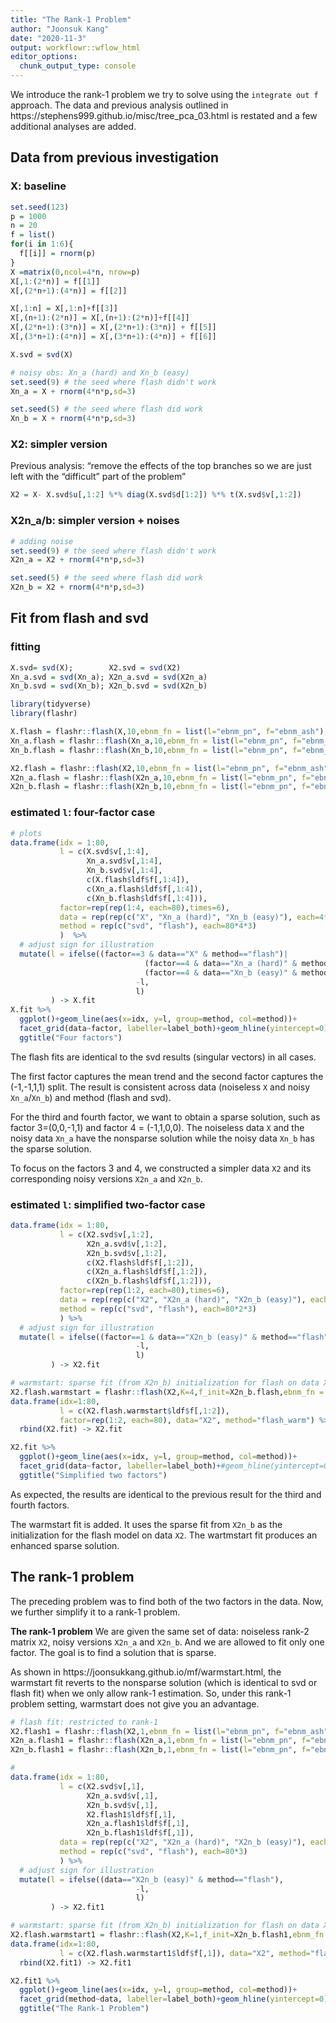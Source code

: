 ```yaml
---
title: "The Rank-1 Problem"
author: "Joonsuk Kang"
date: "2020-11-3"
output: workflowr::wflow_html
editor_options:
  chunk_output_type: console
---
```



We introduce the rank-1 problem we try to solve using the `integrate out f` approach. The data and previous analysis outlined in  https://stephens999.github.io/misc/tree_pca_03.html is restated and a few additional analyses are added.


## Data from previous investigation

### X: baseline

```r
set.seed(123)
p = 1000
n = 20
f = list()
for(i in 1:6){ 
  f[[i]] = rnorm(p)
}
X =matrix(0,ncol=4*n, nrow=p)
X[,1:(2*n)] = f[[1]]
X[,(2*n+1):(4*n)] = f[[2]]

X[,1:n] = X[,1:n]+f[[3]]
X[,(n+1):(2*n)] = X[,(n+1):(2*n)]+f[[4]]
X[,(2*n+1):(3*n)] = X[,(2*n+1):(3*n)] + f[[5]]
X[,(3*n+1):(4*n)] = X[,(3*n+1):(4*n)] + f[[6]]

X.svd = svd(X)

# noisy obs: Xn_a (hard) and Xn_b (easy)
set.seed(9) # the seed where flash didn't work
Xn_a = X + rnorm(4*n*p,sd=3)

set.seed(5) # the seed where flash did work
Xn_b = X + rnorm(4*n*p,sd=3)
```

### X2: simpler version

Previous analysis: "remove the effects of the top branches so we are just left with the “difficult” part of the problem"

```r
X2 = X- X.svd$u[,1:2] %*% diag(X.svd$d[1:2]) %*% t(X.svd$v[,1:2])
```

### X2n_a/b: simpler version + noises 


```r
# adding noise
set.seed(9) # the seed where flash didn't work
X2n_a = X2 + rnorm(4*n*p,sd=3)

set.seed(5) # the seed where flash did work
X2n_b = X2 + rnorm(4*n*p,sd=3)
```



## Fit from flash and svd

### fitting

```r
X.svd= svd(X);        X2.svd = svd(X2)
Xn_a.svd = svd(Xn_a); X2n_a.svd = svd(X2n_a)
Xn_b.svd = svd(Xn_b); X2n_b.svd = svd(X2n_b)

library(tidyverse)
library(flashr)

X.flash = flashr::flash(X,10,ebnm_fn = list(l="ebnm_pn", f="ebnm_ash"),var_type = "constant", verbose=FALSE)
Xn_a.flash = flashr::flash(Xn_a,10,ebnm_fn = list(l="ebnm_pn", f="ebnm_ash"),var_type = "constant", verbose=FALSE)
Xn_b.flash = flashr::flash(Xn_b,10,ebnm_fn = list(l="ebnm_pn", f="ebnm_ash"),var_type = "constant", verbose=FALSE)

X2.flash = flashr::flash(X2,10,ebnm_fn = list(l="ebnm_pn", f="ebnm_ash"),var_type = "constant", verbose=FALSE)
X2n_a.flash = flashr::flash(X2n_a,10,ebnm_fn = list(l="ebnm_pn", f="ebnm_ash"),var_type = "constant", verbose=FALSE)
X2n_b.flash = flashr::flash(X2n_b,10,ebnm_fn = list(l="ebnm_pn", f="ebnm_ash"),var_type = "constant", verbose=FALSE)
```


### estimated `l`: four-factor case

```r
# plots
data.frame(idx = 1:80,
           l = c(X.svd$v[,1:4],
                 Xn_a.svd$v[,1:4],
                 Xn_b.svd$v[,1:4],
                 c(X.flash$ldf$f[,1:4]),
                 c(Xn_a.flash$ldf$f[,1:4]),
                 c(Xn_b.flash$ldf$f[,1:4])),
           factor=rep(rep(1:4, each=80),times=6),
           data = rep(rep(c("X", "Xn_a (hard)", "Xn_b (easy)"), each=4*80), times=2),
           method = rep(c("svd", "flash"), each=80*4*3)
           )  %>% 
  # adjust sign for illustration
  mutate(l = ifelse((factor==3 & data=="X" & method=="flash")|
                              (factor==4 & data=="Xn_a (hard)" & method=="flash")|
                              (factor==4 & data=="Xn_b (easy)" & method=="flash"),
                            -l,
                            l)
         ) -> X.fit
X.fit %>%
  ggplot()+geom_line(aes(x=idx, y=l, group=method, col=method))+
  facet_grid(data~factor, labeller=label_both)+geom_hline(yintercept=0)+
  ggtitle("Four factors")
```

The flash fits are identical to the svd results (singular vectors) in all cases. 

The first factor captures the mean trend and the second factor captures the (-1,-1,1,1) split. The result is consistent across data (noiseless `X` and noisy `Xn_a`/`Xn_b`) and method (flash and svd).

For the third and fourth factor, we want to obtain a sparse solution, such as factor 3=(0,0,-1,1) and factor 4 = (-1,1,0,0). The noiseless data `X` and the noisy data `Xn_a` have the nonsparse solution while the noisy data `Xn_b` has the sparse solution. 

To focus on the factors 3 and 4, we constructed a simpler data `X2` and its corresponding noisy versions `X2n_a` and `X2n_b`.



### estimated `l`: simplified two-factor case

```r
data.frame(idx = 1:80,
           l = c(X2.svd$v[,1:2],
                 X2n_a.svd$v[,1:2],
                 X2n_b.svd$v[,1:2],
                 c(X2.flash$ldf$f[,1:2]),
                 c(X2n_a.flash$ldf$f[,1:2]),
                 c(X2n_b.flash$ldf$f[,1:2])),
           factor=rep(rep(1:2, each=80),times=6),
           data = rep(rep(c("X2", "X2n_a (hard)", "X2n_b (easy)"), each=2*80), times=2),
           method = rep(c("svd", "flash"), each=80*2*3)
           ) %>% 
  # adjust sign for illustration
  mutate(l = ifelse((factor==1 & data=="X2n_b (easy)" & method=="flash"),
                            -l,
                            l)
         ) -> X2.fit

# warmstart: sparse fit (from X2n_b) initialization for flash on data X2
X2.flash.warmstart = flashr::flash(X2,K=4,f_init=X2n_b.flash,ebnm_fn = list(l="ebnm_pn", f="ebnm_ash"),var_type = "constant",backfit = TRUE,greedy = FALSE, verbose=FALSE)
data.frame(idx=1:80, 
           l = c(X2.flash.warmstart$ldf$f[,1:2]), 
           factor=rep(1:2, each=80), data="X2", method="flash_warm") %>%
  rbind(X2.fit) -> X2.fit

X2.fit %>%
  ggplot()+geom_line(aes(x=idx, y=l, group=method, col=method))+
  facet_grid(data~factor, labeller=label_both)+#geom_hline(yintercept=0)+
  ggtitle("Simplified two factors")
```

As expected, the results are identical to the previous result for the third and fourth factors.

The warmstart fit is added. It uses the sparse fit from `X2n_b` as the initialization for the flash model on data `X2`. The wartmstart fit produces an enhanced sparse solution.


## The rank-1 problem

The preceding problem was to find both of the two factors in the data. Now, we further simplify it to a rank-1 problem.

**The rank-1 problem** We are given the same set of data: noiseless rank-2 matrix `X2`, noisy versions `X2n_a` and `X2n_b`. And we are allowed to fit only one factor. The goal is to find a solution that is sparse.

As shown in https://joonsukkang.github.io/mf/warmstart.html, the warmstart fit reverts to the nonsparse solution (which is identical to svd or flash fit) when we only allow rank-1 estimation. So, under this rank-1 problem setting, warmstart does not give you an advantage. 

```r
# flash fit: restricted to rank-1
X2.flash1 = flashr::flash(X2,1,ebnm_fn = list(l="ebnm_pn", f="ebnm_ash"),var_type = "constant", verbose=FALSE)
X2n_a.flash1 = flashr::flash(X2n_a,1,ebnm_fn = list(l="ebnm_pn", f="ebnm_ash"),var_type = "constant", verbose=FALSE)
X2n_b.flash1 = flashr::flash(X2n_b,1,ebnm_fn = list(l="ebnm_pn", f="ebnm_ash"),var_type = "constant", verbose=FALSE)

# 
data.frame(idx = 1:80,
           l = c(X2.svd$v[,1],
                 X2n_a.svd$v[,1],
                 X2n_b.svd$v[,1],
                 X2.flash1$ldf$f[,1],
                 X2n_a.flash1$ldf$f[,1],
                 X2n_b.flash1$ldf$f[,1]),
           data = rep(rep(c("X2", "X2n_a (hard)", "X2n_b (easy)"), each=80), times=2),
           method = rep(c("svd", "flash"), each=80*3)
           ) %>% 
  # adjust sign for illustration
  mutate(l = ifelse((data=="X2n_b (easy)" & method=="flash"),
                            -l,
                            l)
         ) -> X2.fit1

# warmstart: sparse fit (from X2n_b) initialization for flash on data X2
X2.flash.warmstart1 = flashr::flash(X2,K=1,f_init=X2n_b.flash1,ebnm_fn = list(l="ebnm_pn", f="ebnm_ash"),var_type = "constant",backfit = TRUE,greedy = FALSE, verbose=FALSE)
data.frame(idx=1:80, 
           l = c(X2.flash.warmstart1$ldf$f[,1]), data="X2", method="flash_warm") %>%
  rbind(X2.fit1) -> X2.fit1

X2.fit1 %>%
  ggplot()+geom_line(aes(x=idx, y=l, group=method, col=method))+
  facet_grid(method~data, labeller=label_both)+geom_hline(yintercept=0)+
  ggtitle("The Rank-1 Problem")
```
